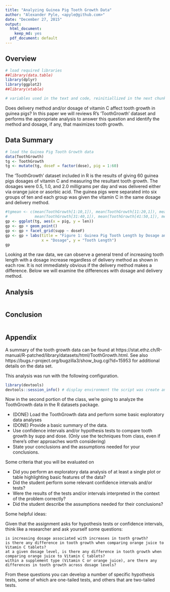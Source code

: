```yaml
---
title: "Analyzing Guinea Pig Tooth Growth Data"
author: "Alexander Pyle, <apyle@github.com>"
date: "December 27, 2015"
output:
  html_document:
    keep_md: yes
  pdf_document: default
---
```


## Overview

```r

# load required libraries
##library(data.table)
library(dplyr)
library(ggplot2)
##library(xtable)

# variables used in the text and code, reinitiallized in the next chunk. Set here for use in text

```

Does delivery method and/or dosage of vitamin C affect tooth growth in guinea pigs? 
In this paper we will reviews R's 'ToothGrowth' dataset and performs the appropriate 
analysis to answer this question and identify the method and dosage, if any, that 
maximizes tooth growth.

## Data Summary

```r

# load the Guinea Pig Tooth Growth data
data(ToothGrowth)
tg <- ToothGrowth
tg <- mutate(tg, doseF = factor(dose), pig = 1:60)

```

The 'ToothGrowth' dataset included in R is the results of giving 60 guinea pigs 
dosages of vitamin C and measuring the resultant tooth growth. The dosages were 
0.5, 1.0, and 2.0 milligrams per day and was delivered either via orange juice 
or asorbic acid. The guinea pigs were separated into six groups of ten and each 
group was given the vitamin C in the same dosage and delivery method. 

```r

#tgmean <- c(mean(ToothGrowth[1:10,1]), mean(ToothGrowth[11:20,1]), mean(ToothGrowth[21:30,1]),
#            mean(ToothGrowth[31:40,1]), mean(ToothGrowth[41:50,1]), mean(ToothGrowth[51:60,1]))
gp <- ggplot(tg, aes(x = pig, y = len))
gp <- gp + geom_point()
gp <- gp + facet_grid(supp ~ doseF)
gp <- gp + labs(title = "Figure 1: Guinea Pig Tooth Length by Dosage and Delivery Method", 
                x = "Dosage", y = "Tooth Length")
gp

```

Looking at the raw data, we can observe a general trend of increasing tooth length 
with a dosage increase regardless of delivery method as shown in each row. It is 
not immediately obvious if the delivery method makes a difference. Below we will 
examine the differences with dosage and delivery method.

## Analysis

```r

```


## Conclusion

```r

```


## Appendix

A summary of the tooth growth data can be found at https://stat.ethz.ch/R-manual/R-patched/library/datasets/html/ToothGrowth.html. See also https://bugs.r-project.org/bugzilla3/show_bug.cgi?id=15953 for additional details on the data set.

This analysis was run with the following configuration.

```r
library(devtools)
devtools::session_info() # display environment the script was create and run in.

```


Now in the second portion of the class, we're going to analyze the ToothGrowth data in the R datasets package. 

* (DONE) Load the ToothGrowth data and perform some basic exploratory data analyses 
* (DONE) Provide a basic summary of the data.
* Use confidence intervals and/or hypothesis tests to compare tooth growth by supp and dose. (Only use the techniques from class, even if there's other approaches worth considering)
* State your conclusions and the assumptions needed for your conclusions. 

Some criteria that you will be evaluated on

* Did you perform an exploratory data analysis of at least a single plot or table highlighting basic features of the data?
* Did the student perform some relevant confidence intervals and/or tests?
* Were the results of the tests and/or intervals interpreted in the context of the problem correctly? 
* Did the student describe the assumptions needed for their conclusions?


Some helpful ideas:

Given that the assignment asks for hypothesis tests or confidence intervals, think like a researcher and ask yourself some questions:

    is increasing dosage associated with increases in tooth growth?
    is there any difference in tooth growth when comparing orange juice to Vitamin C tablets? 
    at a given dosage level, is there any difference in tooth growth when comparing orange juice to Vitamin C tablets?
    within a supplement type (Vitamin C or orange juice), are there any differences in tooth growth across dosage levels? 

From these questions you can develop a number of specific hypothesis tests, some of which are one-tailed tests, and others that are two-tailed tests. 

